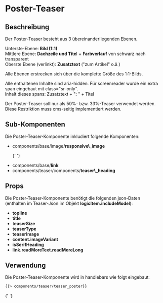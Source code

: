 
<Meta of={TeaserPosterStories} />

# Poster-Teaser

## Beschreibung

Der Poster-Teaser besteht aus 3 übereinanderliegenden Ebenen.

Unterste-Ebene: <b>Bild (1:1)</b><br />
Mittlere Ebene: <b>Dachzeile und Titel</b> + <b>Farbverlauf</b> von schwarz nach transparent<br />
Oberste Ebene (verlinkt): <b>Zusatztext</b> ("zum Artikel" o.ä.)<br />

Alle Ebenen erstrecken sich über die komplette Größe des 1:1-Bilds.

Alle enthaltenen Inhalte sind aria-hidden. Für screenreader wurde ein extra span eingebaut mit class="sr-only".<br />
Inhalt dieses spans: Zusatztext + ": " + Titel

Der Poster-Teaser soll nur als 50%- bzw. 33%-Teaser verwendet werden. Diese Restriktion muss cms-seitig implementiert werden.

## Sub-Komponenten

Die Poster-Teaser-Komponente inkludiert folgende Komponenten:

<ul>
  <li>
    components/base/image/<b>responsive\_image</b>
  </li>

{' '}

<li>
    components/base/<b>link</b>
</li>

  <li>
    components/teaser/components/<b>teaser\_heading</b>
  </li>
</ul>

## Props

Die Poster-Teaser-Komponente benötigt die folgenden json-Daten (enthalten im Teaser-Json im Objekt <b>logicItem.includeModel</b>):

<ul>
  <li>
    <b>topline</b>
  </li>

<li>
    <b>title</b>
</li>

<li>
    <b>teaserSize</b>
</li>

<li>
    <b>teaserType</b>
</li>
<li>
    <b>teaserImage</b>
</li>
<li>
    <b>content.imageVariant</b>
</li>
<li>
    <b>isSerifHeading</b>
</li>
  <li>
    <b>link.readMoreText.readMoreLong</b>
  </li>
</ul>

## Verwendung

Die Poster-Teaser-Komponente wird in handlebars wie folgt eingebaut:

```html
{{> components/teaser/teaser_poster}}
```

<Canvas withToolbar>
  <Story of={TeaserPosterStories.Poster50} />

{' '}

<Story of={TeaserPosterStories.Poster33} />

  <Story of={TeaserPosterStories.Poster33MitLabel} />
</Canvas>

<ArgsTable story="Poster 50" />
